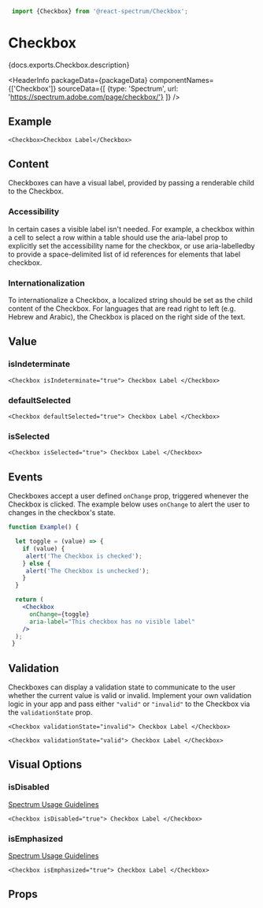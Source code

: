 

```jsx import
 import {Checkbox} from '@react-spectrum/Checkbox';
 ```

# Checkbox

<p>{docs.exports.Checkbox.description}</p>

<HeaderInfo
 packageData={packageData}
 componentNames={['Checkbox']}
 sourceData={[
 {type: 'Spectrum', url: 'https://spectrum.adobe.com/page/checkbox/'}
 ]} />

## Example

```tsx example
<Checkbox>Checkbox Label</Checkbox>
```

## Content

Checkboxes can have a visual label, provided by passing a renderable child to the Checkbox.

### Accessibility

In certain cases a visible label isn't needed. For example, a checkbox within a cell to select a row within a table should
use the aria-label prop to explicitly set the accessibility name for the checkbox,
or use aria-labelledby to provide a space-delimited list of id references for elements that label checkbox.

### Internationalization

To internationalize a Checkbox, a localized string should be set as the child content of the Checkbox.
For languages that are read right to left (e.g. Hebrew and Arabic), the Checkbox is placed on the right side of the text.

## Value

### isIndeterminate

```tsx example
<Checkbox isIndeterminate="true"> Checkbox Label </Checkbox>
```

### defaultSelected

```tsx example
<Checkbox defaultSelected="true"> Checkbox Label </Checkbox>
```

### isSelected

```tsx example
<Checkbox isSelected="true"> Checkbox Label </Checkbox>
```

## Events

Checkboxes accept a user defined `onChange` prop, triggered whenever the Checkbox is clicked.
The example below uses `onChange` to alert the user to changes in the checkbox's state.

```jsx example
function Example() {

  let toggle = (value) => {
    if (value) {
     alert('The Checkbox is checked');
    } else {
     alert('The Checkbox is unchecked');
    }
  }

  return (
    <Checkbox
      onChange={toggle}
      aria-label="This checkbox has no visible label"
    />
  );
 }
```

## Validation

Checkboxes can display a validation state to communicate to the user whether the current value is valid or invalid.
Implement your own validation logic in your app and pass either `"valid"` or `"invalid"` to the Checkbox via the `validationState` prop.

```tsx example
<Checkbox validationState="invalid"> Checkbox Label </Checkbox>
```

```tsx example
<Checkbox validationState="valid"> Checkbox Label </Checkbox>
```

## Visual Options

### isDisabled
[Spectrum Usage Guidelines](https://spectrum.adobe.com/page/checkbox/#Disabled)

```tsx example
<Checkbox isDisabled="true"> Checkbox Label </Checkbox>
```

### isEmphasized
[Spectrum Usage Guidelines](https://spectrum.adobe.com/page/checkbox/#Emphasized-or-not?)

```tsx example
<Checkbox isEmphasized="true"> Checkbox Label </Checkbox>
```

## Props

<PropTable component={docs.exports.Checkbox} links={docs.links} />
